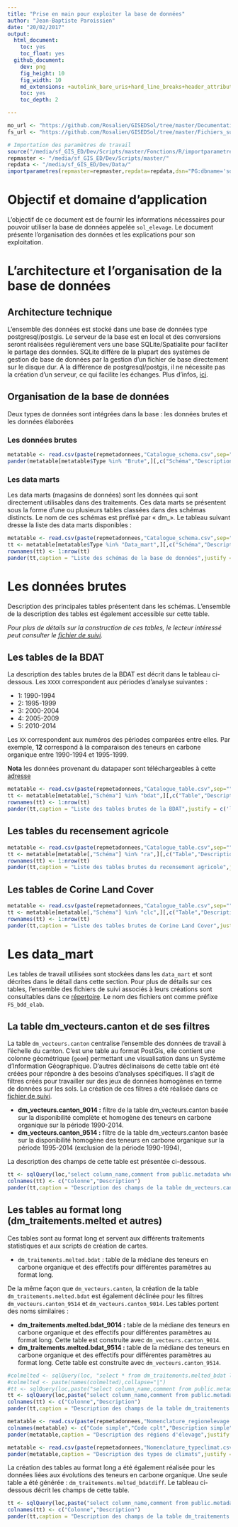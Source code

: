 ```yaml
---
title: "Prise en main pour exploiter la base de données"
author: "Jean-Baptiste Paroissien"
date: "20/02/2017"
output:
  html_document:
    toc: yes
    toc_float: yes
  github_document:
    dev: png
    fig_height: 10
    fig_width: 10
    md_extensions: +autolink_bare_uris+hard_line_breaks+header_attributes+line_blocks+table_captions
    toc: yes
    toc_depth: 2

---
```


```r
mo_url <- "https://github.com/Rosalien/GISEDSol/tree/master/Documentation/Modes_operatoires/"
fs_url <- "https://github.com/Rosalien/GISEDSol/tree/master/Fichiers_suivis/"
```

```r
# Importation des paramètres de travail
source("/media/sf_GIS_ED/Dev/Scripts/master/Fonctions/R/importparametres.R")
repmaster <- "/media/sf_GIS_ED/Dev/Scripts/master/"
repdata <- "/media/sf_GIS_ED/Dev/Data/"
importparametres(repmaster=repmaster,repdata=repdata,dsn="PG:dbname='sol_elevage' host='localhost' port='5432' user='jb'")
```

# Objectif et domaine d'application

L'objectif de ce document est de fournir les informations nécessaires pour pouvoir utiliser la base de données appelée `sol_elevage`. Le document présente l'organisation des données et les explications pour son exploitation.

# L'architecture et l'organisation de la base de données

## Architecture technique

L'ensemble des données est stocké dans une base de données type postgresql/postgis. Le serveur de la base est en local et des conversions seront réalisées régulièrement vers une base SQLite/Spatialite pour faciliter le partage des données. SQLite diffère de la plupart des systèmes de gestion de base de données par la gestion d'un fichier de base directement sur le disque dur. A la différence de postgresql/postgis, il ne nécessite pas la création d'un serveur, ce qui facilite les échanges. Plus d'infos, [ici](http://www.developpez.com/actu/94614/Un-developpeur-evoque-cinq-raisons-pour-vous-faire-utiliser-SQLite-en-2016-que-pensez-vous-de-ses-arguments/).

## Organisation de la base de données

Deux types de données sont intégrées dans la base : les données brutes et les données élaborées

### Les données brutes

```r
metatable <- read.csv(paste(repmetadonnees,"Catalogue_schema.csv",sep=""),sep=";")
pander(metatable[metatable$Type %in% "Brute",][,c("Schéma","Description")],caption = "Liste des schémas de la base de données",justify = c('left', 'left'))
```

### Les data marts

Les data marts (magasins de données) sont les données qui sont directement utilisables dans des traitements. Ces data marts se présentent sous la forme d'une ou plusieurs tables classées dans des schémas distincts. Le nom de ces schémas est préfixé par « dm_». Le tableau suivant dresse la liste des data marts disponibles :

```r
metatable <- read.csv(paste(repmetadonnees,"Catalogue_schema.csv",sep=""),sep=";")
tt <- metatable[metatable$Type %in% "Data_mart",][,c("Schéma","Description")][,1:2]
rownames(tt) <- 1:nrow(tt)
pander(tt,caption = "Liste des schémas de la base de données",justify = c('left', 'left'),include.rownames = FALSE)
```

# Les données brutes

Description des principales tables présentent dans les schémas. L'ensemble de la description des tables est également accessible sur cette table.

*Pour plus de détails sur la construction de ces tables, le lecteur intéressé peut consulter le [fichier de suivi](`r fs_url`BDD/Suivis/FS_bdd_Brute.Rmd).*

## Les tables de la BDAT

La description des tables brutes de la BDAT est décrit dans le tableau ci-dessous. Les `XXXX` correspondent aux périodes d'analyse suivantes :

- 1: 1990-1994
- 2: 1995-1999
- 3: 2000-2004
- 4: 2005-2009
- 5: 2010-2014

Les `XX` correspondent aux numéros des périodes comparées entre elles. Par exemple, **12** correspond à la comparaison des teneurs en carbone organique entre 1990-1994 et 1995-1999.

**Nota** les données provenant du datapaper sont téléchargeables à cette [adresse](http://www.gissol.fr/wp-content/uploads/2015/04/bdat.zip)

```r
metatable <- read.csv(paste(repmetadonnees,"Catalogue_table.csv",sep=""),sep=";")
tt <- metatable[metatable[,"Schéma"] %in% "bdat",][,c("Table","Description")][,1:2]
rownames(tt) <- 1:nrow(tt)
pander(tt,caption = "Liste des tables brutes de la BDAT",justify = c('left', 'left'),split.cells = c("35%", "65%"),use.hyphening = TRUE)
```

## Les tables du recensement agricole

```r
metatable <- read.csv(paste(repmetadonnees,"Catalogue_table.csv",sep=""),sep=";")
tt <- metatable[metatable[,"Schéma"] %in% "ra",][,c("Table","Description")][,1:2]
rownames(tt) <- 1:nrow(tt)
pander(tt,caption = "Liste des tables brutes du recensement agricole",justify = c('left', 'left'),split.cells = c("30%", "70%"),use.hyphening = TRUE)
```

## Les tables de Corine Land Cover

```r
metatable <- read.csv(paste(repmetadonnees,"Catalogue_table.csv",sep=""),sep=";")
tt <- metatable[metatable[,"Schéma"] %in% "clc",][,c("Table","Description")][,1:2]
rownames(tt) <- 1:nrow(tt)
pander(tt,caption = "Liste des tables brutes de Corine Land Cover",justify = c('left', 'left'),split.cells = c("30%", "70%"),use.hyphening = TRUE)
```

# Les data_mart

Les tables de travail utilisées sont stockées dans les `data_mart` et sont décrites dans le détail dans cette section. Pour plus de détails sur ces tables, l'ensemble des fichiers de suivi associés à leurs créations sont consultables dans ce [répertoire](`r fs_url`BDD/Suivis/). Le nom des fichiers ont comme préfixe `FS_bdd_elab`.

## La table dm_vecteurs.canton et de ses filtres

La table `dm_vecteurs.canton` centralise l'ensemble des données de travail à l'échelle du canton. C'est une table au format PostGis, elle contient une colonne géométrique (`geom`) permettant une visualisation dans un Système d'Information Géographique.
D'autres déclinaisons de cette table ont été créées pour répondre à des besoins d'analyses spécifiques. Il s'agit de filtres créés pour travailler sur des jeux de données homogènes en terme de données sur les sols. La création de ces filtres a été réalisée dans ce [fichier de suivi](`r fs_url`BDD/Suivis/FS_bdd_elab_bdat.Rmd). 

- **dm_vecteurs.canton_9014 :** filtre de la table dm_vecteurs.canton basée sur la disponibilité complète et homogène des teneurs en carbone organique sur la période 1990-2014.
- **dm_vecteurs.canton_9514 :** filtre de la table dm_vecteurs.canton basée sur la disponibilité homogène des teneurs en carbone organique sur la période 1995-2014 (exclusion de la période 1990-1994),

La description des champs de cette table est présentée ci-dessous. 

```r
tt <- sqlQuery(loc,"select column_name,comment from public.metadata where table_name like 'canton' and comment is not null")
colnames(tt) <- c("Colonne","Description")
pander(tt,caption = "Description des champs de la table dm_vecteurs.canton",justify = c('left', 'left'),split.cells = c("35%", "65%"),use.hyphening = TRUE)
```

## Les tables au format long (dm_traitements.melted et autres)

Ces tables sont au format long et servent aux différents traitements statistiques et aux scripts de création de cartes.

- `dm_traitements.melted.bdat` : table de la médiane des teneurs en carbone organique et des effectifs pour différentes paramètres au format long.

De la même façon que `dm_vecteurs.canton`, la création de la table `dm_traitements.melted.bdat` est également déclinée pour les filtres  `dm_vecteurs.canton_9514` et `dm_vecteurs.canton_9014`. Les tables portent des noms similaires :

- **dm_traitements.melted.bdat_9014 :** table de la médiane des teneurs en carbone organique et des effectifs pour différentes paramètres au format long. Cette table est construite avec `dm_vecteurs.canton_9014`.
- **dm_traitements.melted.bdat_9514 :** table de la médiane des teneurs en carbone organique et des effectifs pour différentes paramètres au format long. Cette table est construite avec `dm_vecteurs.canton_9514`.

```r
#colmelted <- sqlQuery(loc, "select * from dm_traitements.melted_bdat limit 1")
#colmelted <- paste(names(colmelted),collapse="|")
#tt <- sqlQuery(loc,paste("select column_name,comment from public.metadata where table_name like 'melted_bdat' and column_name similar to '",colmelted,"'",sep=""))
tt <- sqlQuery(loc,paste("select column_name,comment from public.metadata where table_name like 'melted_bdat' and comment is not null",sep=""))
colnames(tt) <- c("Colonne","Description")
pander(tt,caption = "Description des champs de la table dm_traitements.melted_bdat",justify = c('left', 'left'),split.cells = c("15%", "85%"),use.hyphening = TRUE)
```

```r
metatable <- read.csv(paste(repmetadonnees,"Nomenclature_regionelevage.csv",sep=""),sep=";")
colnames(metatable) <- c("Code simple","Code cplt","Description simple","Description cplt")
pander(metatable,caption = "Description des régions d'élevage",justify = c('left','left','left','left'),split.cells = c("0.05%","0.05%","4.9%","95%"),use.hyphening = TRUE,split.table = Inf)
```

```r
metatable <- read.csv(paste(repmetadonnees,"Nomenclature_typeclimat.csv",sep=""),sep=";")
pander(metatable,caption = "Description des types de climats",justify = c('left','left'),split.cells = c("40%","60%"),use.hyphening = TRUE)
```

La création des tables au format long a été également réalisée pour les données liées aux évolutions des teneurs en carbone organique. Une seule table a été générée : `dm_traitements.melted_bdatdiff`.
Le tableau ci-dessous décrit les champs de cette table.

```r
tt <- sqlQuery(loc,paste("select column_name,comment from public.metadata where table_name like 'melted_bdatdiff' and comment is not null",sep=""))
colnames(tt) <- c("Colonne","Description")
pander(tt,caption = "Description des champs de la table dm_traitements.melted_bdatdiff",justify = c('left', 'left'),split.cells = c("20%", "80%"),use.hyphening = TRUE)
```
